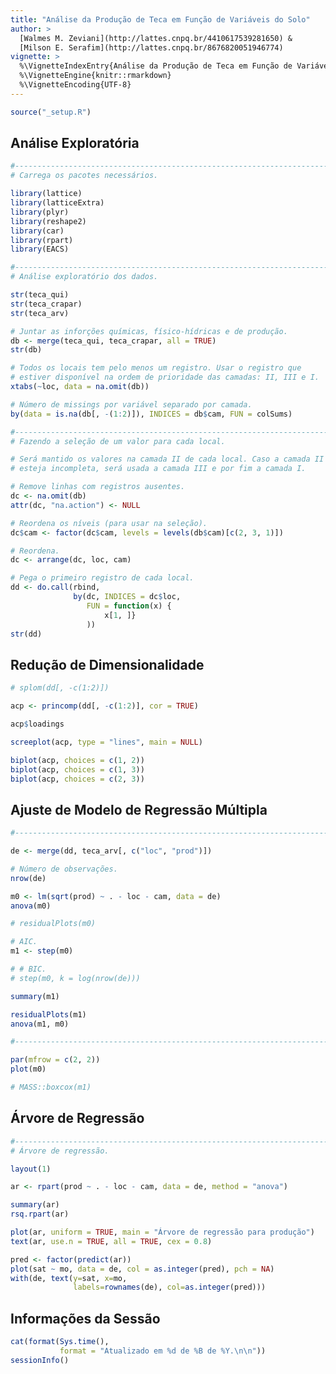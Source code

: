 ```yaml
---
title: "Análise da Produção de Teca em Função de Variáveis do Solo"
author: >
  [Walmes M. Zeviani](http://lattes.cnpq.br/4410617539281650) &
  [Milson E. Serafim](http://lattes.cnpq.br/8676820051946774)
vignette: >
  %\VignetteIndexEntry{Análise da Produção de Teca em Função de Variáveis do Solo}
  %\VignetteEngine{knitr::rmarkdown}
  %\VignetteEncoding{UTF-8}
---
```


```r
source("_setup.R")
```

## Análise Exploratória

```r
#-----------------------------------------------------------------------
# Carrega os pacotes necessários.

library(lattice)
library(latticeExtra)
library(plyr)
library(reshape2)
library(car)
library(rpart)
library(EACS)
```

```r
#-----------------------------------------------------------------------
# Análise exploratório dos dados.

str(teca_qui)
str(teca_crapar)
str(teca_arv)

# Juntar as inforções químicas, físico-hídricas e de produção.
db <- merge(teca_qui, teca_crapar, all = TRUE)
str(db)

# Todos os locais tem pelo menos um registro. Usar o registro que
# estiver disponível na ordem de prioridade das camadas: II, III e I.
xtabs(~loc, data = na.omit(db))

# Número de missings por variável separado por camada.
by(data = is.na(db[, -(1:2)]), INDICES = db$cam, FUN = colSums)

#-----------------------------------------------------------------------
# Fazendo a seleção de um valor para cada local.

# Será mantido os valores na camada II de cada local. Caso a camada II
# esteja incompleta, será usada a camada III e por fim a camada I.

# Remove linhas com registros ausentes.
dc <- na.omit(db)
attr(dc, "na.action") <- NULL

# Reordena os níveis (para usar na seleção).
dc$cam <- factor(dc$cam, levels = levels(db$cam)[c(2, 3, 1)])

# Reordena.
dc <- arrange(dc, loc, cam)

# Pega o primeiro registro de cada local.
dd <- do.call(rbind,
              by(dc, INDICES = dc$loc,
                 FUN = function(x) {
                     x[1, ]}
                 ))
str(dd)
```

## Redução de Dimensionalidade

```r
# splom(dd[, -c(1:2)])

acp <- princomp(dd[, -c(1:2)], cor = TRUE)

acp$loadings

screeplot(acp, type = "lines", main = NULL)

biplot(acp, choices = c(1, 2))
biplot(acp, choices = c(1, 3))
biplot(acp, choices = c(2, 3))
```

## Ajuste de Modelo de Regressão Múltipla

```r
#-----------------------------------------------------------------------

de <- merge(dd, teca_arv[, c("loc", "prod")])

# Número de observações.
nrow(de)

m0 <- lm(sqrt(prod) ~ . - loc - cam, data = de)
anova(m0)

# residualPlots(m0)

# AIC.
m1 <- step(m0)

# # BIC.
# step(m0, k = log(nrow(de)))

summary(m1)

residualPlots(m1)
anova(m1, m0)

#-----------------------------------------------------------------------

par(mfrow = c(2, 2))
plot(m0)

# MASS::boxcox(m1)
```

## Árvore de Regressão

```r
#-----------------------------------------------------------------------
# Árvore de regressão.

layout(1)

ar <- rpart(prod ~ . - loc - cam, data = de, method = "anova")

summary(ar)
rsq.rpart(ar)

plot(ar, uniform = TRUE, main = "Árvore de regressão para produção")
text(ar, use.n = TRUE, all = TRUE, cex = 0.8)

pred <- factor(predict(ar))
plot(sat ~ mo, data = de, col = as.integer(pred), pch = NA)
with(de, text(y=sat, x=mo,
              labels=rownames(de), col=as.integer(pred)))

```

## Informações da Sessão

```r
cat(format(Sys.time(),
           format = "Atualizado em %d de %B de %Y.\n\n"))
sessionInfo()
```
